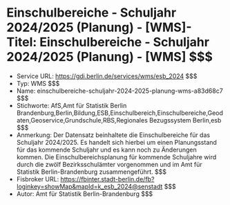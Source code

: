 # Einschulbereiche - Schuljahr 2024/2025 (Planung) - [WMS]- Titel: Einschulbereiche - Schuljahr 2024/2025 (Planung) - [WMS] $$$
- Service URL: https://gdi.berlin.de/services/wms/esb_2024 $$$
- Typ: WMS $$$
- Name: einschulbereiche-schuljahr-2024-2025-planung-wms-a83d68c7 $$$
- Stichworte: AfS,Amt für Statistik Berlin Brandenburg,Berlin,Bildung,ESB,Einschulbereich,Einschulbereiche,Geodaten,Geoservice,Grundschule,RBS,Regionales Bezugssystem Berlin,esb $$$
- Anmerkung: Der Datensatz beinhaltete die Einschulbereiche für das Schuljahr 2024/2025. Es handelt sich hierbei um einen Planungsstand für das kommende Schuljahr und es kann noch zu Änderungen kommen. Die Einschulbereichsplanung für kommende Schuljahre wird durch die zwölf Bezirksschulämter vorgenommen und im Amt für Statistik Berlin-Brandenburg zusammengeführt. $$$
- Fisbroker URL: https://fbinter.stadt-berlin.de/fb?loginkey=showMap&mapId=k_esb_2024@senstadt $$$
- Autor: Amt für Statistik Berlin-Brandenburg $$$
